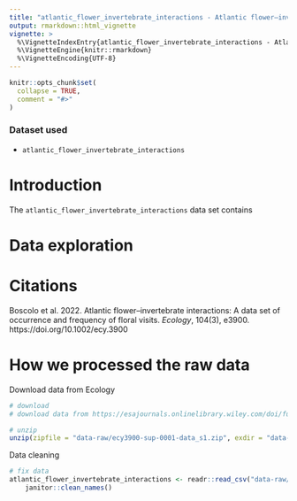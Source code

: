 ```yaml
---
title: "atlantic_flower_invertebrate_interactions - Atlantic flower–invertebrate interactions: A data set of occurrence and frequency of floral visits"
output: rmarkdown::html_vignette
vignette: >
  %\VignetteIndexEntry{atlantic_flower_invertebrate_interactions - Atlantic flower–invertebrate interactions: A data set of occurrence and frequency of floral visits}
  %\VignetteEngine{knitr::rmarkdown}
  %\VignetteEncoding{UTF-8}
---
```


```r
knitr::opts_chunk$set(
  collapse = TRUE,
  comment = "#>"
)
```

### Dataset used

- `atlantic_flower_invertebrate_interactions`

# Introduction

The `atlantic_flower_invertebrate_interactions` data set contains 

# Data exploration

# Citations

Boscolo et al. 2022. Atlantic flower–invertebrate interactions: A data set of occurrence and frequency of floral visits. *Ecology*, 104(3), e3900. https://doi.org/10.1002/ecy.3900

# How we processed the raw data

Download data from Ecology

```r
# download
# download data from https://esajournals.onlinelibrary.wiley.com/doi/full/10.1002/ecy.3900

# unzip
unzip(zipfile = "data-raw/ecy3900-sup-0001-data_s1.zip", exdir = "data-raw")
```

Data cleaning
```r
# fix data
atlantic_flower_invertebrate_interactions <- readr::read_csv("data-raw/AtlanticForestInvertFloInteractionData_2022-07.csv") %>%
    janitor::clean_names()
```
